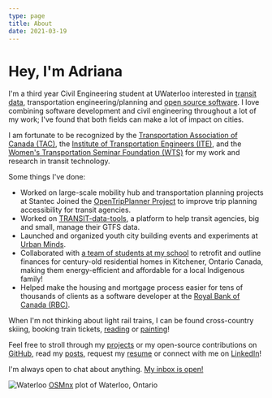 ```yaml
---
type: page
title: About
date: 2021-03-19
---
```


# Hey, I'm Adriana

I'm a third year Civil Engineering student at UWaterloo interested in [transit data](posts/gtfs-101), transportation engineering/planning and [open source software](https://github.com/AdrianaCeric). I love combining software development and civil engineering throughout a lot of my work; I've found that both fields can make a lot of impact on cities.

I am fortunate to be recognized by the [Transportation Association of Canada (TAC)](https://www.tac-atc.ca/en/), the [Institute of Transportation Engineers (ITE)](https://www.itecanada.org/), and the [Women's Transportation Seminar Foundation (WTS)](https://www.wtsinternational.org/wts-foundation/about/mission) for my work and research in transit technology.

Some things I've done:

- Worked on large-scale mobility hub and transportation planning projects at Stantec
  Joined the [OpenTripPlanner Project](http://www.opentripplanner.org/) to improve trip planning accessibility for transit agencies.
- Worked on [TRANSIT-data-tools](https://mtc-datatools.readthedocs.io/en/stable/), a platform to help transit agencies, big and small, manage their GTFS data.
- Launched and organized youth city building events and experiments at [Urban Minds](https://www.urbanminds.co/).
- Collaborated with [a team of students at my school](https://www.warriorhome.ca/) to retrofit and outline finances for century-old residential homes in Kitchener, Ontario Canada, making them energy-efficient and affordable for a local Indigenous family!
- Helped make the housing and mortgage process easier for tens of thousands of clients as a software developer at the [Royal Bank of Canada (RBC)](https://www.rbc.com/about-rbc.html).

When I'm not thinking about light rail trains, I can be found cross-country skiing, booking train tickets, [reading](/books) or [painting](/art)!

Feel free to stroll through my [projects](/projects) or my open-source contributions on [GitHub](https://github.com/AdrianaCeric), read my [posts](/posts), request my [resume](mailto:adriana.ceric@gmail.com) or connect with me on [LinkedIn](https://www.linkedin.com/in/adriana-ceric/)!

I'm always open to chat about anything. [My inbox is open!](mailto:adriana.ceric@gmail.com)

![Waterloo](images/waterloo2.png)
[OSMnx](https://osmnx.readthedocs.io/en/stable/) plot of Waterloo, Ontario
